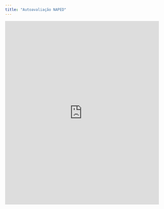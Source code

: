 ```yaml
---
title: "Autoavaliação NAPED"
---
```


<iframe src="https://forms.office.com/r/DJEmpGyFLS" width="100%" height="600" frameborder="0" marginheight="0" marginwidth="0"></iframe> 
